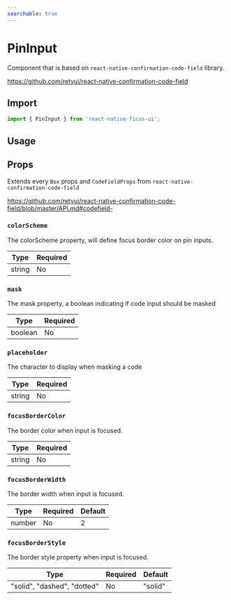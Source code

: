 ```yaml
---
searchable: true
---
```




# PinInput

Component that is based on `react-native-confirmation-code-field` library.

https://github.com/retyui/react-native-confirmation-code-field

## Import

```js
import { PinInput } from 'react-native-ficus-ui';
```

## Usage

<div className="mt-2">
  <ExpoDemo id="@bearstudio/ficus-ui-pininput" />
</div>

## Props

Extends every `Box` props and `CodeFieldProps` from `react-native-confirmation-code-field`

https://github.com/retyui/react-native-confirmation-code-field/blob/master/API.md#codefield-

### `colorScheme`

The colorScheme property, will define focus border color on pin inputs.

| Type   | Required |
| ------ | -------- |
| string | No      |

### `mask`

The mask property, a boolean indicating if code input should be masked

| Type   | Required |
| ------ | -------- |
| boolean | No      |

### `placeholder`

The character to display when masking a code

| Type   | Required |
| ------ | -------- |
| string | No       |

### `focusBorderColor`

The border color when input is focused.

| Type   | Required |
| ------ | -------- |
| string | No       |

### `focusBorderWidth`

The border width when input is focused.

| Type   | Required | Default |
| ------ | -------- | ------- |
| number | No       | 2       |

### `focusBorderStyle`

The border style property when input is focused.

| Type                        | Required | Default |
| --------------------------- | -------- | ------- |
| "solid", "dashed", "dotted" | No       | "solid" |
